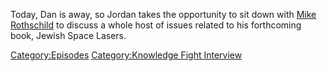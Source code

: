 {{DEFAULTSORT:
    #_EPISODE_0788:Mike Rothschild Returns
}}{{Episode
    | title           = Mike Rothschild Returns
    | caption         = Listen to this episode on [https://knowledgefight.libsyn.com/788-mike-rothschild-returns Libsyn] [https://open.spotify.com/episode/1ODlFHYv3kWu6NHwfPv38s Spotify], Read the [[Transcript/788: Mike Rothschild Returns|Unofficial Transcript]]
    | episodeNumber   = 788
    | length          = 01:31:29
    | airDate         = March 24, 2023
    | episodeType     = [[:Category:Knowledge Fight Interview|Knowledge Fight Interview]]
    | appearance      = [[Mike Rothschild]]
    | previousEpisode = [[787: January 23, 2004]]
}}

{{Stub}}

Today, Dan is away, so Jordan takes the opportunity to sit down with [https://twitter.com/rothschildmd Mike Rothschild] to discuss a whole host of issues related to his forthcoming book, Jewish Space Lasers.

[[Category:Episodes]]
[[Category:Knowledge Fight Interview]]
